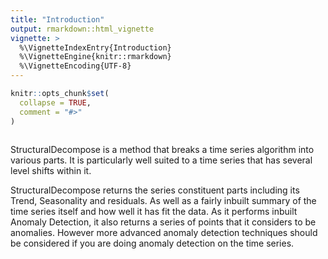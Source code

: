 ```yaml
---
title: "Introduction"
output: rmarkdown::html_vignette
vignette: >
  %\VignetteIndexEntry{Introduction}
  %\VignetteEngine{knitr::rmarkdown}
  %\VignetteEncoding{UTF-8}
---
```


```r
knitr::opts_chunk$set(
  collapse = TRUE,
  comment = "#>"
)
```

```r

```

StructuralDecompose is a method that breaks a time series algorithm into various parts. It is particularly well suited to a time series that has several level shifts within it.

StructuralDecompose returns the series constituent parts including its Trend, Seasonality and residuals. As well as a fairly inbuilt summary of the time series itself and how well it has fit the data. As it performs inbuilt Anomaly Detection, it also returns a series of points that it considers to be anomalies. However more advanced anomaly detection techniques should be considered if you are doing anomaly detection on the time series.
